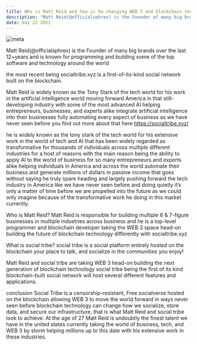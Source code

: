```yaml
---
title: Who is Matt Reid and how is he changing WEB 3 and blockchain technology forever?
description: "Matt Reid(@officialsphrex) is the Founder of many big brands over the last 12+years and is known for programming and building some of the top software and technology around the world"
date: may 22 2022
---
```


<Image alt="meta" src="/static/images/meta.jpeg" width={692} height={389} />

Matt Reid(@officialsphrex) is the Founder of many big brands over the last 12+years and is known for programming and building some of the top software and technology around the world

the most recent being socialtribe.xyz is a first-of-its-kind social network built on the blockchain.

Matt Reid is widely known as the Tony Stark of the tech world for his work in the artificial intelligence world moving forward America in that still-developing industry with some of the most advanced AI helping entrepreneurs, businesses, and experts alike integrate artificial intelligence into their businesses fully automating every aspect of business as we have never seen before you find out more about that here https://socialtribe.xyz/

he is widely known as the tony stark of the tech world for his extensive work in the world of tech and AI that has been widely regarded as transformative for thousands of individuals across multiple different industries for a host of reasons with the main reason being the ability to apply AI to the world of business for so many entrepreneurs and experts alike helping individuals in America and across the world automate their business and generate millions of dollars in passive income that goes without saying he truly spare heading and largely pushing forward the tech industry in America like we have never seen before and doing quietly it’s only a matter of time before we are propelled into the future as we could only imagine because of the transformative work he doing in this market currently.

Who is Matt Reid?
Matt Reid is responsible for building multiple 6 & 7-figure businesses in multiple industries across business and he is a top-level programmer and blockchain developer taking the WEB 3 space head-on building the future of blockchain technology differently with socialtribe.xyz

What is social tribe?
social tribe is a social platform entirely hosted on the blockchain your place to talk, and socialize in the communities you enjoy!

Matt Reid and social tribe are taking WEB 3 head-on building the next generation of blockchain technology social tribe being the first of its kind blockchain-built social network will host several different features and applications.

conclusion
Social Tribe is a censorship-resistant, Free socialverse hosted on the blockchain allowing WEB 3 to move the world forward in ways never seen before blockchain technology can change how we socialize, store data, and secure our infrastructure, that is what Matt Reid and social tribe look to achieve. At the age of 27 Matt Reid is undoubtly the finest talent we have in the united states currently taking the world of business, tech, and WEB 3 by storm helping millions up to this date with his extensive work in these industries.

